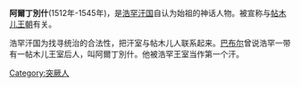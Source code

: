 {{expand|time=2010-05-16T13:29:49+00:00}}
'''阿爾丁別什'''(1512年-1545年)，是[[浩罕汗国|浩罕汗国]]自认为始祖的神话人物。被宣称与[[帖木儿王朝|帖木儿王朝]]有关。

浩罕汗国为找寻统治的合法性，把汗室与帖木儿人联系起来。[[巴布尔|巴布尔]]曾说浩罕一带有一帖木儿王室后人，叫阿爾丁別什。他被浩罕王室当作第一个汗。

[[Category:突厥人|Category:突厥人]]